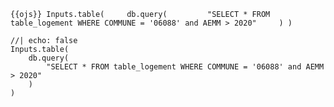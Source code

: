 ```{{ojs}}
Inputs.table(
    db.query(
        "SELECT * FROM table_logement WHERE COMMUNE = '06088' and AEMM > 2020"
    )
)
```

```ojs
//| echo: false
Inputs.table(
    db.query(
        "SELECT * FROM table_logement WHERE COMMUNE = '06088' and AEMM > 2020"
    )
)
```
